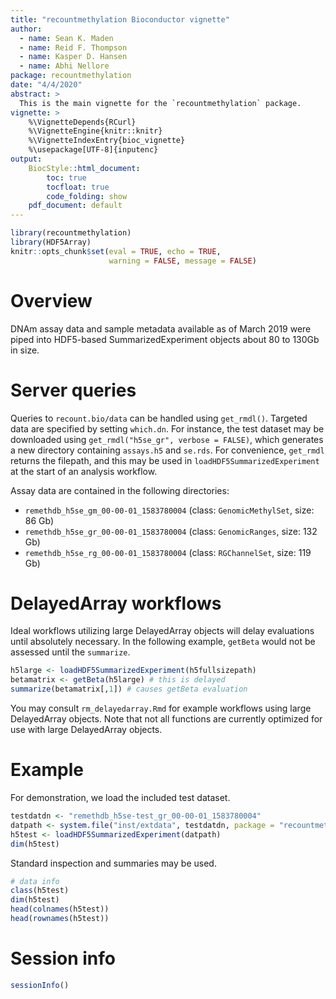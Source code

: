```yaml
---
title: "recountmethylation Bioconductor vignette"
author: 
  - name: Sean K. Maden
  - name: Reid F. Thompson
  - name: Kasper D. Hansen
  - name: Abhi Nellore
package: recountmethylation
date: "4/4/2020"
abstract: > 
  This is the main vignette for the `recountmethylation` package.
vignette: >
    %\VignetteDepends{RCurl}
    %\VignetteEngine{knitr::knitr} 
    %\VignetteIndexEntry{bioc_vignette} 
    %\usepackage[UTF-8]{inputenc}
output:
    BiocStyle::html_document:
        toc: true
        tocfloat: true
        code_folding: show
    pdf_document: default
---
```


```r
library(recountmethylation)
library(HDF5Array)
knitr::opts_chunk$set(eval = TRUE, echo = TRUE, 
                      warning = FALSE, message = FALSE)
```

# Overview

DNAm assay data and sample metadata available as of March 2019 were 
piped into HDF5-based SummarizedExperiment objects about 80 to 130Gb in size.

# Server queries

Queries to `recount.bio/data` can be handled using `get_rmdl()`. Targeted data are specified by setting `which.dn`. For instance, the test dataset may be downloaded using `get_rmdl("h5se_gr", verbose = FALSE)`, which generates a new directory containing `assays.h5` and `se.rds`. For convenience, `get_rmdl` returns the filepath, and this may be used in `loadHDF5SummarizedExperiment` at the start of an analysis workflow.

Assay data are contained in the following directories:

* `remethdb_h5se_gm_00-00-01_1583780004` (class: `GenomicMethylSet`, size: 86 Gb)
* `remethdb_h5se_gr_00-00-01_1583780004` (class: `GenomicRanges`, size: 132 Gb)
* `remethdb_h5se_rg_00-00-01_1583780004` (class: `RGChannelSet`, size: 119 Gb)

# DelayedArray workflows 

Ideal workflows utilizing large DelayedArray objects will delay evaluations until absolutely necessary. In the following example, `getBeta` would not be assessed until the `summarize`.

```r
h5large <- loadHDF5SummarizedExperiment(h5fullsizepath)
betamatrix <- getBeta(h5large) # this is delayed 
summarize(betamatrix[,1]) # causes getBeta evaluation
```

You may consult `rm_delayedarray.Rmd` for example workflows using large DelayedArray objects. Note that not all functions are currently optimized for use with large DelayedArray objects.

# Example

For demonstration, we load the included test dataset.

```r
testdatdn <- "remethdb_h5se-test_gr_00-00-01_1583780004"
datpath <- system.file("inst/extdata", testdatdn, package = "recountmethylation")
h5test <- loadHDF5SummarizedExperiment(datpath)
dim(h5test)
```

Standard inspection and summaries may be used.

```r
# data info
class(h5test)
dim(h5test)
head(colnames(h5test))
head(rownames(h5test))
```

# Session info
```r
sessionInfo()
```

